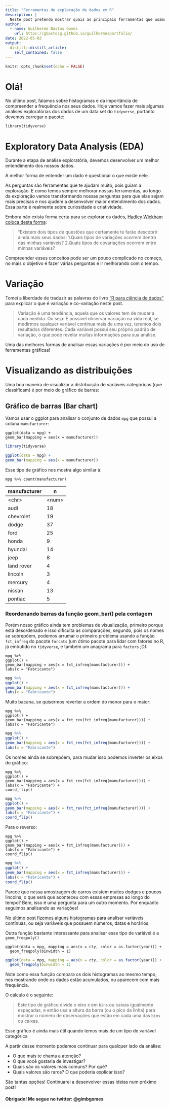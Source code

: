 ```yaml
---
title: "Ferramentas de exploração de dados em R"
description: |
  Neste post pretendo mostrar quais as principais ferramentas que usamos ao analisar dados usando a linguagem R e o tidyverse.
author:
  - name: Guilherme Bastos Gomes
    url: https://gbastosg.github.io/guilhermesportfolio/
date: 2022-05-03
output:
  distill::distill_article:
    self_contained: false
---
```



```r
knitr::opts_chunk$set(echo = FALSE)
```


# Olá! 

No último post, falamos sobre histogramas e da importância de compreender a frequência nos seus dados. Hoje vamos fazer mais algumas análises exploratórias dos dados de um data set do `tidyverse`, portanto devemos carregar o pacote:

```
library(tidyverse)
```

# Exploratory Data Analysis (EDA)

Durante a etapa de análise exploratória, devemos desenvolver um melhor entendimento dos nossos dados.

A melhor forma de entender um dado é questionar o que existe nele.

As perguntas são ferramentas que te ajudam muito, pois guiam a exploração. E como temos  sempre melhorar nossas ferramentas, ao longo da exploração vamos transformando nossas perguntas para que elas sejam mais precisas e nos ajudem a desenvolver maior entendimento dos dados. Essa parte é realmente sobre curiosidade e criatividade.

Embora não exista forma certa para se explorar os dados, [Hadley Wickham coloca desta forma](https://r4ds.had.co.nz/exploratory-data-analysis.html):

>"Existem dois tipos de questões que certamente te farão descobrir ainda mais seus dados:
>1.Quais tipos de variações ocorrem dentro das minhas variáveis?
>2.Quais tipos de covariações ocorrem entre minhas variáveis?

Compreender esses conceitos pode ser um pouco complicado no começo, no mais o objetivo é fazer várias perguntas e ir melhorando com o tempo.

# Variação

Tomei a liberdade de traduzir as palavras do livro ["R para ciência de dados"](https://r4ds.had.co.nz/) para explicar o que é variação e co-variação neste post.

>Variação é uma tendência, aquela que os valores tem de mudar a cada medida. Ou seja:
>É possível observar variação na vida real, se medirmos qualquer variável continua mais de uma vez, teremos dois resultados diferentes.
>Cada variável possui seu próprio padrão de variação, o que pode revelar muitas informações para sua análise.

Uma das melhores formas de analisar essas variações é por meio do uso de ferramentas gráficas!

# Visualizando as distribuições

Uma boa maneira de visualizar a distribuição de variáveis categóricas (que classificam) é por meio do gráfico de barras:

## Gráfico de barras (Bar chart)

Vamos usar o ggplot para analisar o conjunto de dados `mpg` que possui a coluna `manufacturer`:

```
ggplot(data = mpg) +
geom_bar(mapping = aes(x = manufacturer))
```

```r
library(tidyverse)

ggplot(data = mpg) +
geom_bar(mapping = aes(x = manufacturer))
```

Esse tipo de gráfico nos mostra algo similar à:

```
mpg %>% count(manufacturer)
```

| manufacturer  | n     |
|---------------|-------|
| \<chr\>       |\<num\>|
| audi          | 18    |
| chevrolet     | 19    |
| dodge         | 37    |
| ford          | 25    |
| honda         | 9     |
| hyundai       | 14    |
| jeep          | 8     |
| land rover    | 4     |
| lincoln       | 3     |
| mercury       | 4     |
| nissan        | 13    |
| pontiac       | 5     |

### Reordenando barras da função geom_bar() pela contagem

Porém nosso gráfico ainda tem problemas de visualização, primeiro porque está desordenado e isso dificulta as comparações, segundo, pois os nomes se sobrepõem, podemos arrumar o primeiro problema usando a função `fct_infreq` do pacote `forcats` (um ótimo pacote para lidar com fatores no R, já embutido no `tidyverse`, e também um anagrama para `factors` ;D):


```
mpg %>%
ggplot() +
geom_bar(mapping = aes(x = fct_infreq(manufacturer))) +
labs(x = "Fabricante")
```

```r
mpg %>%
ggplot() +
geom_bar(mapping = aes(x = fct_infreq(manufacturer))) +
labs(x = "Fabricante")
```

Muito bacana, se quisermos reverter a ordem do menor para o maior:

```
mpg %>%
ggplot() +
geom_bar(mapping = aes(x = fct_rev(fct_infreq(manufacturer)))) +
labs(x = "Fabricante")
```

```r
mpg %>%
ggplot() +
geom_bar(mapping = aes(x = fct_rev(fct_infreq(manufacturer)))) +
labs(x = "Fabricante")
```

Os nomes ainda se sobrepõem, para mudar isso podemos inverter os eixos do gráfico:

```
mpg %>%
ggplot() +
geom_bar(mapping = aes(x = fct_rev(fct_infreq(manufacturer)))) +
labs(x = "Fabricante") +
coord_flip()
```
```r
mpg %>%
ggplot() +
geom_bar(mapping = aes(x = fct_rev(fct_infreq(manufacturer)))) +
labs(x = "Fabricante") +
coord_flip()
```

Para o reverso:

```
mpg %>%
ggplot() +
geom_bar(mapping = aes(x = fct_infreq(manufacturer))) +
labs(x = "Fabricante") +
coord_flip()
```

```r
mpg %>%
ggplot() +
geom_bar(mapping = aes(x = fct_infreq(manufacturer))) +
labs(x = "Fabricante") +
coord_flip()
```

Parece que nessa amostragem de carros existem muitos dodges e poucos lincolns, o que será que aconteceu com essas empresas ao longo do tempo? Bem, isso é uma pergunta para um outro momento. Por enquanto seguimos analisando as variações!

[No último post fizemos alguns histogramas](https://gbastosg.github.io/guilhermesportfolio/posts/2022-04-24-plotando-com-ggplot2/) para analisar variáveis contínuas, ou seja variáveis que possuem números, datas e horários.

Outra função bastante interessante para analisar esse tipo de variável é a `geom_freqpoly()`

```
ggplot(data = mpg, mapping = aes(x = cty, color = as.factor(year))) +
  geom_freqpoly(binwidth = 1)
```

```r
ggplot(data = mpg, mapping = aes(x = cty, color = as.factor(year))) +
  geom_freqpoly(binwidth = 1)
```


Note como essa função compara os dois histogramas ao mesmo tempo, nos mostrando onde os dados estão acumulados, ou aparecem com mais frequência.

O cálculo é o seguinte:

> Este tipo de gráfico divide o eixo x em `bins` ou caixas igualmente espaçadas, e então usa a altura da barra (ou o pico da linha) para mostrar o número de observações que estão em cada uma das `bins` ou caixas.

Esse gráfico é ainda mais útil quando temos mais de um tipo de variável categórica

A partir desse momento podemos continuar para qualquer lado da análise:

- O que mais te chama a atenção? 
- O que você gostaria de investigar? 
- Quais são os valores mais comuns? Por quê? 
- Quais valores são raros? O que poderia explicar isso?

São tantas opções! Continuarei a desenvolver essas ideias num próximo post!

#### Obrigado! Me segue no twitter: @gimbgomes
